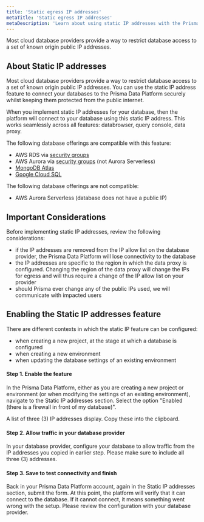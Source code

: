 ```yaml
---
title: 'Static egress IP addresses'
metaTitle: 'Static egress IP addresses'
metaDescription: 'Learn about using static IP addresses with the Prisma Data Platform'
---
```


<TopBlock>
  
  Most cloud database providers provide a way to restrict database access to a set of known origin public IP addresses.

</TopBlock>

## About Static IP addresses

Most cloud database providers provide a way to restrict database access to a set of known origin public IP addresses. You can use the static IP address feature to connect your databases to the Prisma Data Platform securely whilst keeping them protected from the public internet.

When you implement static IP addresses for your database, then the platform will connect to your database using this static IP address. This works seamlessly across all features: databrowser, query console, data proxy.

The following database offerings are compatible with this feature:

- AWS RDS via [security groups](https://docs.aws.amazon.com/AmazonRDS/latest/UserGuide/Overview.RDSSecurityGroups.html)
- AWS Aurora via [security groups](https://aws.amazon.com/premiumsupport/knowledge-center/aurora-private-public-endpoints/) (not Aurora Serverless)
- [MongoDB Atlas](https://docs.atlas.mongodb.com/security/ip-access-list/)
- [Google Cloud SQL](https://cloud.google.com/sql/docs/mysql/configure-ip#add)

The following database offerings are not compatible:

- AWS Aurora Serverless (database does not have a public IP)

## Important Considerations

Before implementing static IP addresses, review the following considerations:

- if the IP addresses are removed from the IP allow list on the database provider, the Prisma Data Platform will lose connectivity to the database
- the IP addresses are specific to the region in which the data proxy is configured. Changing the region of the data proxy will change the IPs for egress and will thus require a change of the IP allow list on your provider
- should Prisma ever change any of the public IPs used, we will communicate with impacted users

## Enabling the Static IP addresses feature

There are different contexts in which the static IP feature can be configured:

- when creating a new project, at the stage at which a database is configured
- when creating a new environment
- when updating the database settings of an existing environment

#### Step 1. Enable the feature

In the Prisma Data Platform, either as you are creating a new project or environment (or when modifying the settings of an existing environment), navigate to the Static IP addresses section. Select the option "Enabled (there is a firewall in front of my database)".

A list of three (3) IP addresses display. Copy these into the clipboard.

#### Step 2. Allow traffic in your database provider

In your database provider, configure your database to allow traffic from the IP addresses you copied in earlier step. Please make sure to include all three (3) addresses.

#### Step 3. Save to test connectivity and finish

Back in your Prisma Data Platform account, again in the Static IP addresses section, submit the form.
At this point, the platform will verify that it can connect to the database.
If it cannot connect, it means something went wrong with the setup. Please review the configuration with your database provider.
